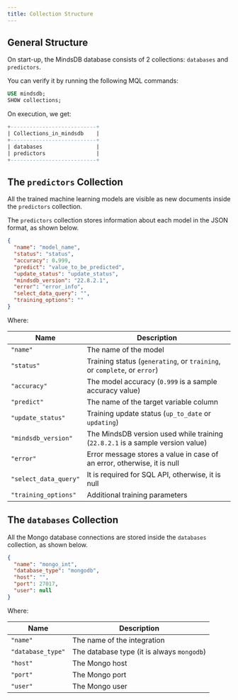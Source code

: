 ```yaml
---
title: Collection Structure
---
```


## General Structure

On start-up, the MindsDB database consists of 2 collections: `databases` and
`predictors`.

You can verify it by running the following MQL commands:

```sql
USE mindsdb;
SHOW collections;
```

On execution, we get:

```sql
+---------------------------+
| Collections_in_mindsdb    |
+---------------------------+
| databases                 |
| predictors                |
+---------------------------+
```

## The `predictors` Collection

All the trained machine learning models are visible as new documents inside the
`predictors` collection.

The `predictors` collection stores information about each model in the JSON
format, as shown below.

```json
{
  "name": "model_name",
  "status": "status",
  "accuracy": 0.999,
  "predict": "value_to_be_predicted",
  "update_status": "update_status",
  "mindsdb_version": "22.8.2.1",
  "error": "error_info",
  "select_data_query": "",
  "training_options": ""
}
```

Where:

| Name                  | Description                                                                    |
| --------------------- | ------------------------------------------------------------------------------ |
| `"name"`              | The name of the model                                                          |
| `"status"`            | Training status (`generating`, or `training`, or `complete`, or `error`)       |
| `"accuracy"`          | The model accuracy (`0.999` is a sample accuracy value)                        |
| `"predict"`           | The name of the target variable column                                         |
| `"update_status"`     | Training update status (`up_to_date` or `updating`)                            |
| `"mindsdb_version"`   | The MindsDB version used while training (`22.8.2.1` is a sample version value) |
| `"error"`             | Error message stores a value in case of an error, otherwise, it is null        |
| `"select_data_query"` | It is required for SQL API, otherwise, it is null                              |
| `"training_options"`  | Additional training parameters                                                 |

## The `databases` Collection

All the Mongo database connections are stored inside the `databases` collection,
as shown below.

```json
{
  "name": "mongo_int",
  "database_type": "mongodb",
  "host": "",
  "port": 27017,
  "user": null
}
```

Where:

| Name              | Description                                |
| ----------------- | ------------------------------------------ |
| `"name"`          | The name of the integration                |
| `"database_type"` | The database type (it is always `mongodb`) |
| `"host"`          | The Mongo host                             |
| `"port"`          | The Mongo port                             |
| `"user"`          | The Mongo user                             |
